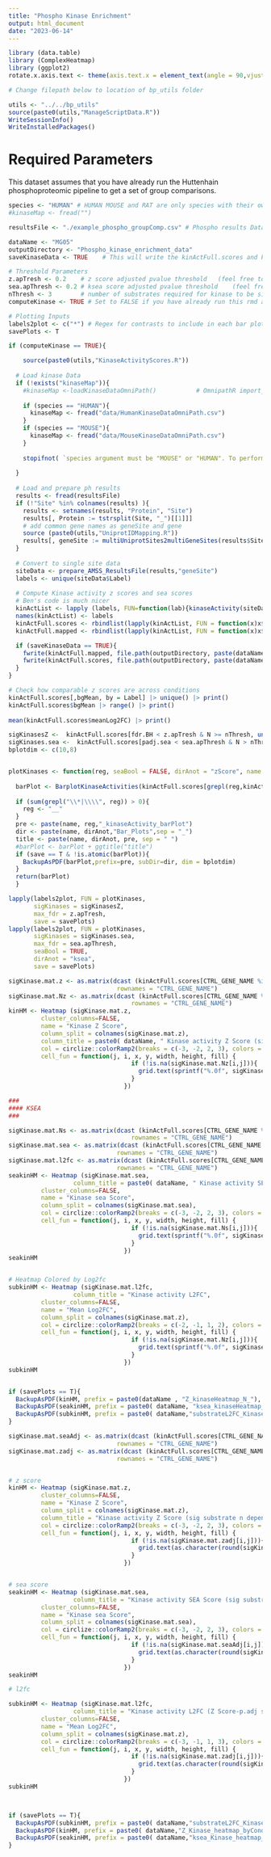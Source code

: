 ```yaml
---
title: "Phospho Kinase Enrichment"
output: html_document
date: "2023-06-14"
---
```


```r
library (data.table)
library (ComplexHeatmap)
library (ggplot2)
rotate.x.axis.text <- theme(axis.text.x = element_text(angle = 90,vjust = 0.5, hjust=1))

# Change filepath below to location of bp_utils folder

utils <- "../../bp_utils"
source(paste0(utils,"ManageScriptData.R"))
WriteSessionInfo()
WriteInstalledPackages()
```


# Required Parameters
This dataset assumes that you have already run the Huttenhain phosphoproteomic pipeline to get a set of group comparisons. 
```r
species <- "HUMAN" # HUMAN MOUSE and RAT are only species with their own kinase substrate data, otherwise, uncomment next line and supply filepath to mapped kinase data
#kinaseMap <- fread("")

resultsFile <- "./example_phospho_groupComp.csv" # Phospho results Data !!! This Expects the Phospho Site Column to be Labelled 'Protein' or 'Site'

dataName <- "MG05"
outputDirectory <- "Phospho_kinase_enrichment_data"
saveKinaseData <- TRUE    # This will write the kinActFull.scores and kinActFull.mapped to zipped csvs

# Threshold Parameters 
z.apTresh <- 0.2    # z score adjusted pvalue threshold   (feel free to relax this from the usual 0.05 if you're finding few/no sig kinases)
sea.apThresh <- 0.2 # ksea score adjusted pvalue threshold    (feel free to relax this from the usual 0.05 if you're finding few/no sig kinases)
nThresh <- 3        # number of substrates required for kinase to be significant
computeKinase <- TRUE # Set to FALSE if you have already run this rmd and are testing different thresholds to skip kinase data generation

# Plotting Inputs
labels2plot <- c("*") # Regex for contrasts to include in each bar plot. "-" will plot all contrasts, add strings like "-ctl" to make a plot of only vs control contrasts, or "virus1-" to plot all contrasts that have "virus1-" as the positive group (say you have multiple timepoints, try something like "virus1[.]{1,2}h-",replace "virus1" with your condition and leave "[.]{1,2}h-", it allows any 1 or 2 characters between your condition and the "h-" in a contrast to accomodate single or double digit timepoint labels)
savePlots <- T
```


```r

if (computeKinase == TRUE){

    source(paste0(utils,"KinaseActivityScores.R"))       
  
  # Load kinase Data
  if (!exists("kinaseMap")){
    #kinaseMap <-loadKinaseDataOmniPath()           # OmnipathR import_omnipath_enzub() errors in recent versions, just use locally downloaded kinase map instead
    
    if (species == "HUMAN"){
      kinaseMap <- fread("data/HumanKinaseDataOmniPath.csv")
    }
    if (species == "MOUSE"){
      kinaseMap <- fread("data/MouseKinaseDataOmniPath.csv")
    } 
    
    stopifnot( `species argument must be "MOUSE" or "HUMAN". To perform kinase analysis on another species, import your own kinase map and assign it to kinaseMap variable or map your species' gene/site names to human or mouse genes/sites` = species == "HUMAN" | species == "MOUSE" )
      
  }
  
  # Load and prepare ph results
  results <- fread(resultsFile)
  if (!"Site" %in% colnames(results) ){
    results <- setnames(results, "Protein", "Site")
    results[, Protein := tstrsplit(Site, "_")[[1]]]
    # add common gene names as geneSite and gene 
    source (paste0(utils,"UniprotIDMapping.R"))
    results[, geneSite := multiUniprotSites2multiGeneSites(results$Site, species = species)] [, gene := multiUniprots2multiGenes(results$Protein, species = species)]
  }
  
  # Convert to single site data
  siteData <- prepare_AMSS_ResultsFile(results,"geneSite")
  labels <- unique(siteData$Label)
  
  # Compute Kinase activity z scores and sea scores
  # Ben's code is much nicer
  kinActList <- lapply (labels, FUN=function(lab){kinaseActivity(siteData[Label == lab & representative==TRUE], plots = FALSE,do.sea = TRUE, kinaseData = kinaseMap)})
  names(kinActList) <- labels
  kinActFull.scores <- rbindlist(lapply(kinActList, FUN = function(x)x$scores), idcol="Label")
  kinActFull.mapped <- rbindlist(lapply(kinActList, FUN = function(x)x$kinaseMapped))

  if (saveKinaseData == TRUE){
    fwrite(kinActFull.mapped, file.path(outputDirectory, paste(dataName,"kinaseActivityMapped.csv.gz", sep = "_")))
    fwrite(kinActFull.scores, file.path(outputDirectory, paste(dataName,"kinaseActivityScores.csv.gz", sep = "_")))
  }
}

# Check how comparable z scores are across conditions
kinActFull.scores[,bgMean, by = Label] |> unique() |> print()
kinActFull.scores$bgMean |> range() |> print()
                  
mean(kinActFull.scores$meanLog2FC) |> print()

```


```r

sigKinasesZ <-  kinActFull.scores[fdr.BH < z.apTresh & N >= nThresh, unique(CTRL_GENE_NAME)]
sigKinases.sea <-  kinActFull.scores[padj.sea < sea.apThresh & N > nThresh, unique(CTRL_GENE_NAME)]
bplotdim <- c(10,8)


plotKinases <- function(reg, seaBool = FALSE, dirAnot = "zScore", name = NULL, scores = kinActFull.scores,mapped = kinActFull.mapped, max_fdr = 0.2, sigKinases = NULL, save = F){
  
  barPlot <- BarplotKinaseActivities(kinActFull.scores[grepl(reg,kinActFull.scores$Label)], kinActFull.mapped[grepl(reg,kinActFull.mapped$Label)], max_pValue = 0.05, max_fdr = max_fdr, useSEA = seaBool, sigKinases=sigKinases)
  
  if (sum(grepl("\\*|\\\\", reg)) > 0){
    reg <- "__"
  }
  pre <- paste(name, reg,"_kinaseActivity_barPlot")
  dir <- paste(name, dirAnot,"Bar_Plots",sep = "_")
  title <- paste(name, dirAnot, pre, sep = " ")
  #barPlot <- barPlot + ggtitle("title")
  if (save == T & !is.atomic(barPlot)){
    BackupAsPDF(barPlot,prefix=pre, subDir=dir, dim = bplotdim)
  }
  return(barPlot)
  }

lapply(labels2plot, FUN = plotKinases,
       sigKinases = sigKinasesZ,
       max_fdr = z.apTresh, 
       save = savePlots)
lapply(labels2plot, FUN = plotKinases, 
       sigKinases = sigKinases.sea,
       max_fdr = sea.apThresh, 
       seaBool = TRUE, 
       dirAnot = "ksea", 
       save = savePlots)


```


```r

sigKinase.mat.z <- as.matrix(dcast (kinActFull.scores[CTRL_GENE_NAME %in% sigKinasesZ], CTRL_GENE_NAME~Label, value.var = "Z"),
                              rownames = "CTRL_GENE_NAME")
sigKinase.mat.Nz <- as.matrix(dcast (kinActFull.scores[CTRL_GENE_NAME %in% sigKinasesZ], CTRL_GENE_NAME~Label, value.var = "N"),
                                  rownames = "CTRL_GENE_NAME")
kinHM <- Heatmap (sigKinase.mat.z, 
         cluster_columns=FALSE, 
         name = "Kinase Z Score",
         column_split = colnames(sigKinase.mat.z),
         column_title = paste0( dataName, " Kinase activity Z Score (sig substrate n dependant)"),
         col = circlize::colorRamp2(breaks = c(-3, -2, 2, 3), colors = c("blue", "gray", "gray", "red")),  # two midpoints in case you want to have a wider gray bar around 0
         cell_fun = function(j, i, x, y, width, height, fill) {
                                  if (!is.na(sigKinase.mat.Nz[i,j])){
                                    grid.text(sprintf("%.0f", sigKinase.mat.Nz[i, j]), x, y, gp = gpar(fontsize=10, col="white"))
                                  }
                                })

###
#### KSEA
###

sigKinase.mat.Ns <- as.matrix(dcast (kinActFull.scores[CTRL_GENE_NAME %in% sigKinases.sea], CTRL_GENE_NAME~Label, value.var = "N"),
                                  rownames = "CTRL_GENE_NAME")
sigKinase.mat.sea <- as.matrix(dcast (kinActFull.scores[CTRL_GENE_NAME %in% sigKinases.sea], CTRL_GENE_NAME~Label, value.var = "sigScore.sea"),
                              rownames = "CTRL_GENE_NAME")
sigKinase.mat.l2fc <- as.matrix(dcast (kinActFull.scores[CTRL_GENE_NAME %in% sigKinasesZ], CTRL_GENE_NAME~Label, value.var = "meanLog2FC"),
                              rownames = "CTRL_GENE_NAME")
seakinHM <- Heatmap (sigKinase.mat.sea, 
                  column_title = paste0( dataName, " Kinase activity SEA Score (sig substrate L2FC dependant)"),
         cluster_columns=FALSE, 
         name = "Kinase sea Score",
         column_split = colnames(sigKinase.mat.sea),
         col = circlize::colorRamp2(breaks = c(-3, -2, 2, 3), colors = c("blue", "gray", "gray", "red")),  # two midpoints in case you want to have a wider gray bar around 0
         cell_fun = function(j, i, x, y, width, height, fill) {
                                  if (!is.na(sigKinase.mat.Ns[i,j])){
                                    grid.text(sprintf("%.0f", sigKinase.mat.Ns[i, j]), x, y, gp = gpar(fontsize=10, col="white"))
                                  }
                                })
seakinHM


# Heatmap Colored by Log2fc
subkinHM <- Heatmap (sigKinase.mat.l2fc, 
                  column_title = "Kinase activity L2FC",
         cluster_columns=FALSE, 
         name = "Mean Log2FC",
         column_split = colnames(sigKinase.mat.z),
         col = circlize::colorRamp2(breaks = c(-2, -1, 1, 2), colors = c("blue", "gray", "gray", "red")),  # two midpoints in case you want to have a wider gray bar around 0
         cell_fun = function(j, i, x, y, width, height, fill) {
                                  if (!is.na(sigKinase.mat.Nz[i,j])){
                                    grid.text(sprintf("%.0f", sigKinase.mat.Nz[i, j]), x, y, gp = gpar(fontsize=10, col="white"))
                                  }
                                })
subkinHM


if (savePlots == T){
  BackupAsPDF(kinHM, prefix = paste0(dataName , "Z_kinaseHeatmap_N_"), subDir = "Heatmaps", dim = c(10,8))
  BackupAsPDF(seakinHM, prefix = paste0( dataName, "ksea_kinaseHeatmap_"), subDir = "Heatmaps", dim = c(10,6))
  BackupAsPDF(subkinHM, prefix = paste0( dataName,"substrateL2FC_Kinase_heatmap_byCondition_"), subDir = "Heatmaps", dim = c(10,8))
}

```


```r

sigKinase.mat.seaAdj <- as.matrix(dcast (kinActFull.scores[CTRL_GENE_NAME %in% sigKinases.sea], CTRL_GENE_NAME~Label, value.var = "padj.sea"),
                              rownames = "CTRL_GENE_NAME")
sigKinase.mat.zadj <- as.matrix(dcast (kinActFull.scores[CTRL_GENE_NAME %in% sigKinasesZ], CTRL_GENE_NAME~Label, value.var = "fdr.BH"),
                              rownames = "CTRL_GENE_NAME")


# z score
kinHM <- Heatmap (sigKinase.mat.z, 
         cluster_columns=FALSE, 
         name = "Kinase Z Score",
         column_split = colnames(sigKinase.mat.z),
         column_title = "Kinase activity Z Score (sig substrate n dependant; p.adj shown /cell) ",
         col = circlize::colorRamp2(breaks = c(-3, -2, 2, 3), colors = c("blue", "gray", "gray", "red")),  # two midpoints in case you want to have a wider gray bar around 0
         cell_fun = function(j, i, x, y, width, height, fill) {
                                  if (!is.na(sigKinase.mat.zadj[i,j])){
                                    grid.text(as.character(round(sigKinase.mat.zadj[i,j],4)), x, y, gp = gpar(fontsize=10, col="white"))
                                  }
                                })


# sea score
seakinHM <- Heatmap (sigKinase.mat.sea, 
                  column_title = "Kinase activity SEA Score (sig substrate L2FC dependant; p.adj shown /cell)",
         cluster_columns=FALSE, 
         name = "Kinase sea Score",
         column_split = colnames(sigKinase.mat.sea),
         col = circlize::colorRamp2(breaks = c(-3, -2, 2, 3), colors = c("blue", "gray", "gray", "red")),  # two midpoints in case you want to have a wider gray bar around 0
         cell_fun = function(j, i, x, y, width, height, fill) {
                                  if (!is.na(sigKinase.mat.seaAdj[i,j])){
                                    grid.text(as.character(round(sigKinase.mat.seaAdj[i,j],4)), x, y, gp = gpar(fontsize=10, col="white"))
                                  }
                                })
seakinHM

# l2fc

subkinHM <- Heatmap (sigKinase.mat.l2fc, 
                  column_title = "Kinase activity L2FC (Z Score-p.adj shown /cell)",
         cluster_columns=FALSE, 
         name = "Mean Log2FC",
         column_split = colnames(sigKinase.mat.z),
         col = circlize::colorRamp2(breaks = c(-3, -1, 1, 3), colors = c("blue", "gray", "gray", "red")),  # two midpoints in case you want to have a wider gray bar around 0
         cell_fun = function(j, i, x, y, width, height, fill) {
                                  if (!is.na(sigKinase.mat.zadj[i,j])){
                                    grid.text(as.character(round(sigKinase.mat.zadj[i,j],4)), x, y, gp = gpar(fontsize=10, col="white"))
                                  }
                                })
subkinHM



if (savePlots == T){
  BackupAsPDF(subkinHM, prefix = paste0( dataName,"substrateL2FC_Kinase_heatmap_"), subDir = "padj_Heatmaps", dim = c(14,6))
  BackupAsPDF(kinHM, prefix = paste0( dataName,"Z_Kinase_heatmap_byCondition"), subDir = "padj_Heatmaps", dim = c(14,6))
  BackupAsPDF(seakinHM, prefix = paste0( dataName,"ksea_Kinase_heatmap_"), subDir = "padj_Heatmaps", dim = c(14,6))
}

```


